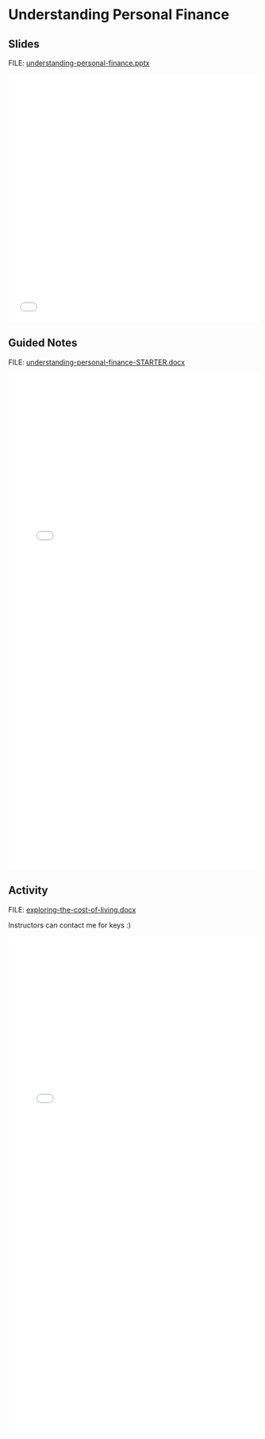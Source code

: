 # Understanding Personal Finance {.unnumbered}

## Slides

FILE: [understanding-personal-finance.pptx](https://github.com/coltongearhart/math125/blob/main/finance/understanding-personal-finance.pptx)

<embed src="finance/understanding-personal-finance.pdf" type="application/pdf" width="100%" height="500px"></embed>

## Guided Notes

FILE: [understanding-personal-finance-STARTER.docx](https://github.com/coltongearhart/math125/blob/main/finance/understanding-personal-finance-STARTER.docx)

<embed src="finance/understanding-personal-finance-COMPLETED.pdf" type="application/pdf" width="100%" height="1000px"></embed>

## Activity

FILE: [exploring-the-cost-of-living.docx](https://github.com/coltongearhart/math125/blob/main/finance/activities/exploring-the-cost-of-living.docx)

Instructors can contact me for keys :)

<embed src="finance/activities/exploring-the-cost-of-living.pdf" type="application/pdf" width="100%" height="1000px"></embed>
